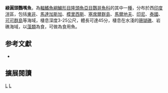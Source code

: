 {{Speciesbox 
| taxon = Scarus viridifucatus
| status= LC
| status_system = iucn3.1
| authority = [[Smith|Smith]], 1956
| synonyms = *''Callyodon malindiensis''<br /><small>Smith, 1956</small>
*''Callyodon viridifucatus''<br /><small>Smith, 1956</small>
*''Scarus viridifurcatus''<br /><small>Smith, 1956</small>
}}

'''綠圓頭鸚嘴魚'''，為[[輻鰭魚綱|輻鰭魚綱]][[鱸形目|鱸形目]][[隆頭魚亞目|隆頭魚亞目]][[鸚哥魚科|鸚哥魚科]]的其中一[[種|種]]，分布於西[[印度洋|印度洋]]區，包括[[東非|東非]]、[[馬達加斯加|馬達加斯加]]、[[模里西斯|模里西斯]]、[[塞席爾群島|塞席爾群島]]、[[馬爾地夫|馬爾地夫]]、[[印尼|印尼]]、[[泰國|泰國]]、[[可可群島|可可群島]]等海域，棲息深度3-25公尺，體長可達45分，棲息在水淺的[[珊瑚礁|珊瑚礁]]、岩礁海域，以[[藻類|藻類]]為食，可做為食用魚。

== 参考文獻 ==
*{{FishBase_species|genus=Scarus|species=viridifucatus|year=2012|month=7}}

== 擴展閱讀 == 
{{refbegin}}
{{wikispecies-inline|Scarus viridifucatus|綠圓頭鸚嘴魚}}
{{refend}}
{{Taxonbar|from=Q2055548}}

[[Category:食用魚|L]]
[[Category:鸚嘴魚屬|L]]


{{鱸形目小作品}}